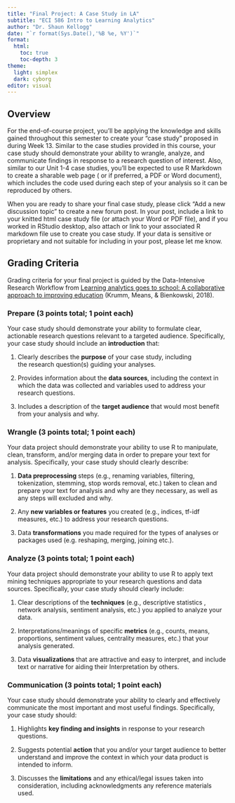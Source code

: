 ```yaml
---
title: "Final Project: A Case Study in LA"
subtitle: "ECI 586 Intro to Learning Analytics"
author: "Dr. Shaun Kellogg"
date: "`r format(Sys.Date(),'%B %e, %Y')`"
format:
  html:
    toc: true
    toc-depth: 3
theme:
  light: simplex
  dark: cyborg
editor: visual
---
```


## **Overview**

For the end-of-course project, you'll be applying the knowledge and skills gained throughout this semester to create your "case study" proposed in during Week 13. Similar to the case studies provided in this course, your case study should demonstrate your ability to wrangle, analyze, and communicate findings in response to a research question of interest. Also, similar to our Unit 1-4 case studies, you'll be expected to use R Markdown to create a sharable web page ( or if preferred, a PDF or Word document), which includes the code used during each step of your analysis so it can be reproduced by others.

When you are ready to share your final case study, please click "Add a new discussion topic" to create a new forum post. In your post, include a link to your knitted html case study file (or attach your Word or PDF file), and if you worked in RStudio desktop, also attach or link to your associated R markdown file use to create you case study. If your data is sensitive or proprietary and not suitable for including in your post, please let me know. 

## Grading Criteria

Grading criteria for your final project is guided by the Data-Intensive Research Workflow from [Learning analytics goes to school: A collaborative approach to improving education](https://catalog.lib.ncsu.edu/catalog/NCSU4862134) (Krumm, Means, & Bienkowski, 2018).

### **Prepare (3 points total; 1 point each)**

Your case study should demonstrate your ability to formulate clear, actionable research questions relevant to a targeted audience. Specifically, your case study should include an **introduction** that:

1.  Clearly describes the **purpose** of your case study, including the research question(s) guiding your analyses.

2.  Provides information about the **data sources**, including the context in which the data was collected and variables used to address your research questions.

3.  Includes a description of the **target audience** that would most benefit from your analysis and why.

### **Wrangle (3 points total; 1 point each)**

Your data project should demonstrate your ability to use R to manipulate, clean, transform, and/or merging data in order to prepare your text for analysis. Specifically, your case study should clearly describe:

1.  **Data preprocessing** steps (e.g., renaming variables, filtering, tokenization, stemming, stop words removal, etc.) taken to clean and prepare your text for analysis and why are they necessary, as well as any steps will excluded and why.

2.  Any **new variables or features** you created (e.g., indices, tf-idf measures, etc.) to address your research questions. 

3.  Data **transformations** you made required for the types of analyses or packages used (e.g. reshaping, merging, joining etc.).

### **Analyze (3 points total; 1 point each)**

Your data project should demonstrate your ability to use R to apply text mining techniques appropriate to your research questions and data sources. Specifically, your case study should clearly include:

1.  Clear descriptions of the **techniques** (e.g., descriptive statistics , network analysis, sentiment analysis, etc.) you applied to analyze your data.

2.  Interpretations/meanings of specific **metrics** (e.g., counts, means, proportions, sentiment values, centrality measures, etc.) that your analysis generated. 

3.  Data **visualizations** that are attractive and easy to interpret, and include text or narrative for aiding their Interpretation by others.

### **Communication (3 points total; 1 point each)**

Your case study should demonstrate your ability to clearly and effectively communicate the most important and most useful findings. Specifically, your case study should:

1.  Highlights **key finding and insights** in response to your research questions. 

2.  Suggests potential **action** that you and/or your target audience to better understand and improve the context in which your data product is intended to inform.  

3.  Discusses the **limitations** and any ethical/legal issues taken into consideration, including acknowledgments any reference materials used.
